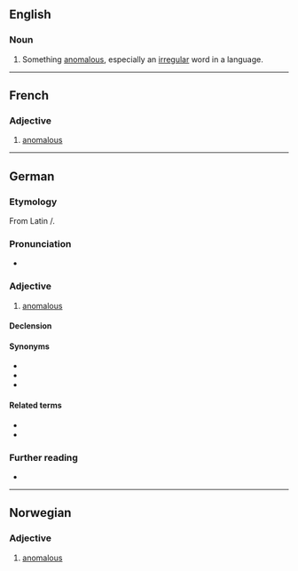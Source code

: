 ==English==

===Noun===
{{en-noun}}

# {{lb|en|archaic}} Something [[anomalous]], especially an [[irregular]] word in a language.

{{Webster 1913}}

----

==French==

===Adjective===
{{fr-adj}}

# [[anomalous]]

----

==German==

===Etymology===
From Latin {{m|la|anōmalus}}/{{m|la|anōmalos}}.

===Pronunciation===
* {{audio|De-anomal.ogg|Audio|lang=de}}

===Adjective===
{{de-adj|anomaler|anomalsten}}
# {{lb|de|also|_|grammar}} [[anomalous]]

====Declension====
{{de-decl-adj|anomal|anomaler|anomalst}}

====Synonyms====
* {{l|de|anomalisch}}
* {{l|de|irregulär}}
* {{l|de|unregelmäßig}}

====Related terms====
* {{l|de|Anomalie}}
* {{l|de|Anomalon}}

===Further reading===
* {{R:Duden}}

----

==Norwegian==

===Adjective===
{{head|no|adjective}}

# [[anomalous]]
